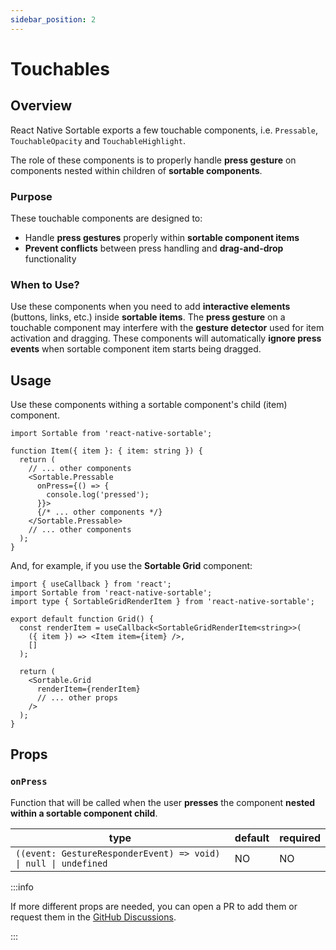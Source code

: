 ```yaml
---
sidebar_position: 2
---
```


# Touchables

## Overview

React Native Sortable exports a few touchable components, i.e. `Pressable`, `TouchableOpacity` and `TouchableHighlight`.

The role of these components is to properly handle **press gesture** on components nested within children of **sortable components**.

### Purpose

These touchable components are designed to:

- Handle **press gestures** properly within **sortable component items**
- **Prevent conflicts** between press handling and **drag-and-drop** functionality

### When to Use?

Use these components when you need to add **interactive elements** (buttons, links, etc.) inside **sortable items**. The **press gesture** on a touchable component may interfere with the **gesture detector** used for item activation and dragging. These components will automatically **ignore press events** when sortable component item starts being dragged.

## Usage

Use these components withing a sortable component's child (item) component.

```tsx
import Sortable from 'react-native-sortable';

function Item({ item }: { item: string }) {
  return (
    // ... other components
    <Sortable.Pressable
      onPress={() => {
        console.log('pressed');
      }}>
      {/* ... other components */}
    </Sortable.Pressable>
    // ... other components
  );
}
```

And, for example, if you use the **Sortable Grid** component:

```tsx
import { useCallback } from 'react';
import Sortable from 'react-native-sortable';
import type { SortableGridRenderItem } from 'react-native-sortable';

export default function Grid() {
  const renderItem = useCallback<SortableGridRenderItem<string>>(
    ({ item }) => <Item item={item} />,
    []
  );

  return (
    <Sortable.Grid
      renderItem={renderItem}
      // ... other props
    />
  );
}
```

## Props

### `onPress`

Function that will be called when the user **presses** the component **nested within a sortable component child**.

| type                                                            | default | required |
| --------------------------------------------------------------- | ------- | -------- |
| `((event: GestureResponderEvent) => void) \| null \| undefined` | NO      | NO       |

:::info

If more different props are needed, you can open a PR to add them or request them in the [GitHub Discussions](https://github.com/MatiPl01/react-native-sortable/discussions).

:::
